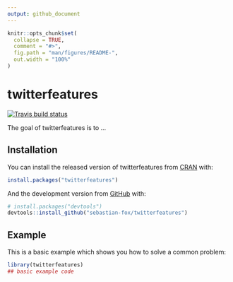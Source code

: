 ```yaml
---
output: github_document
---
```


<!-- README.md is generated from README.Rmd. Please edit that file -->

```r
knitr::opts_chunk$set(
  collapse = TRUE,
  comment = "#>",
  fig.path = "man/figures/README-",
  out.width = "100%"
)
```

# twitterfeatures

<!-- badges: start -->

[![Travis build status](https://travis-ci.org/sebastian-fox/twitterfeatures.svg?branch=master)](https://travis-ci.org/sebastian-fox/twitterfeatures)
<!-- badges: end -->

The goal of twitterfeatures is to ...

## Installation

You can install the released version of twitterfeatures from [CRAN](https://CRAN.R-project.org) with:

``` r
install.packages("twitterfeatures")
```

And the development version from [GitHub](https://github.com/) with:

``` r
# install.packages("devtools")
devtools::install_github("sebastian-fox/twitterfeatures")
```
## Example

This is a basic example which shows you how to solve a common problem:

```r
library(twitterfeatures)
## basic example code
```

